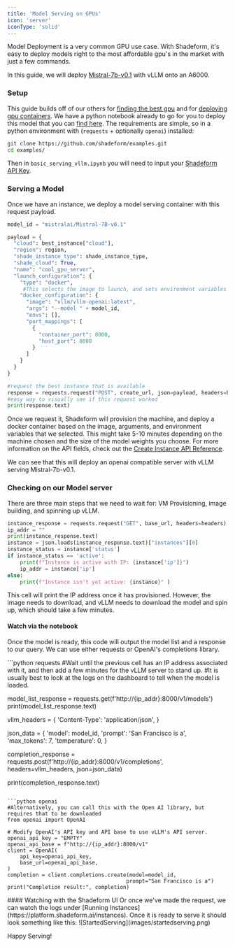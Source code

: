 ```yaml
---
title: 'Model Serving on GPUs'
icon: 'server'
iconType: 'solid'
---
```


Model Deployment is a very common GPU use case. With Shadeform, it's easy to deploy models right to the most affordable gpu's in the market with just a few commands. 

In this guide, we will deploy [Mistral-7b-v0.1](https://huggingface.co/mistralai/Mistral-7B-v0.1) with vLLM onto an A6000.

### Setup

This guide builds off of our others for [finding the best gpu](https://docs.shadeform.ai/findingmostaffordablegpus) and for [deploying gpu containers](https://docs.shadeform.ai/deployinggpucontainers).
We have a python notebook already to go for you to deploy this model that you can [find here](https://github.com/shadeform/examples/blob/main/basic_serving_vllm.ipynb).
The requirements are simple, so in a python environment with (`requests` + optionally `openai`) installed:

```bash
git clone https://github.com/shadeform/examples.git
cd examples/
```
Then in `basic_serving_vllm.ipynb` you will need to input your [Shadeform API Key](https://platform.shadeform.ai/settings/api). 

### Serving a Model

Once we have an instance, we deploy a model serving container with this request payload.

```python
model_id = "mistralai/Mistral-7B-v0.1"

payload = {
  "cloud": best_instance["cloud"],
  "region": region,
  "shade_instance_type": shade_instance_type,
  "shade_cloud": True,
  "name": "cool_gpu_server",
  "launch_configuration": {
    "type": "docker",
     #This selects the image to launch, and sets environment variables "tasks" and "num_fewshot"
    "docker_configuration": {
      "image": "vllm/vllm-openai:latest",
      "args": "--model " + model_id,
      "envs": [],
      "port_mappings": [
        {
          "container_port": 8000,
          "host_port": 8000
        }
      ]
    }
  }
}

#request the best instance that is available
response = requests.request("POST", create_url, json=payload, headers=headers)
#easy way to visually see if this request worked
print(response.text)
```

Once we request it, Shadeform will provision the machine, and deploy a docker container based on the image, arguments, and environment variables that we selected. 
This might take 5-10 minutes depending on the machine chosen and the size of the model weights you choose.
For more information on the API fields, check out the [Create Instance API Reference](https://docs.shadeform.ai/api-reference/endpoint/instancescreate).

We can see that this will deploy an openai compatible server with vLLM serving Mistral-7b-v0.1.

### Checking on our Model server

There are three main steps that we need to wait for: VM Provisioning, image building, and spinning up vLLM.

```python
instance_response = requests.request("GET", base_url, headers=headers)
ip_addr = ""
print(instance_response.text)
instance = json.loads(instance_response.text)["instances"][0]
instance_status = instance['status']
if instance_status == 'active':
    print(f"Instance is active with IP: {instance['ip']}")
    ip_addr = instance['ip']
else:
    print(f"Instance isn't yet active: {instance}" )
```

This cell will print the IP address once it has provisioned. However, the image needs to download, and vLLM needs to download the model and spin up, which should take a few minutes.
#### Watch via the notebook
Once the model is ready, this code will output the model list and a response to our query. We can use either requests or OpenAI's completions library.

<CodeGroup>
```python requests
#Wait until the previous cell has an IP address associated with it, and then add a few minutes for the vLLM server to stand up. 
#It is usually best to look at the logs on the dashboard to tell when the model is loaded.

model_list_response = requests.get(f'http://{ip_addr}:8000/v1/models')
print(model_list_response.text)

vllm_headers = {
    'Content-Type': 'application/json',
}

json_data = {
    'model': model_id,
    'prompt': 'San Francisco is a',
    'max_tokens': 7,
    'temperature': 0,
}

completion_response = requests.post(f'http://{ip_addr}:8000/v1/completions', headers=vllm_headers, json=json_data)

print(completion_response.text)
```

```python openai
#Alternatively, you can call this with the Open AI library, but requires that to be downloaded
from openai import OpenAI

# Modify OpenAI's API key and API base to use vLLM's API server.
openai_api_key = "EMPTY"
openai_api_base = f"http://{ip_addr}:8000/v1"
client = OpenAI(
    api_key=openai_api_key,
    base_url=openai_api_base,
)
completion = client.completions.create(model=model_id,
                                      prompt="San Francisco is a")
print("Completion result:", completion)
```
</CodeGroup>
#### Watching with the Shadeform UI
Or once we've made the request, we can watch the logs under [Running Instances](https://platform.shadeform.ai/instances). Once it is ready to serve it should look something like this:
![StartedServing](images/startedserving.png)


Happy Serving!
